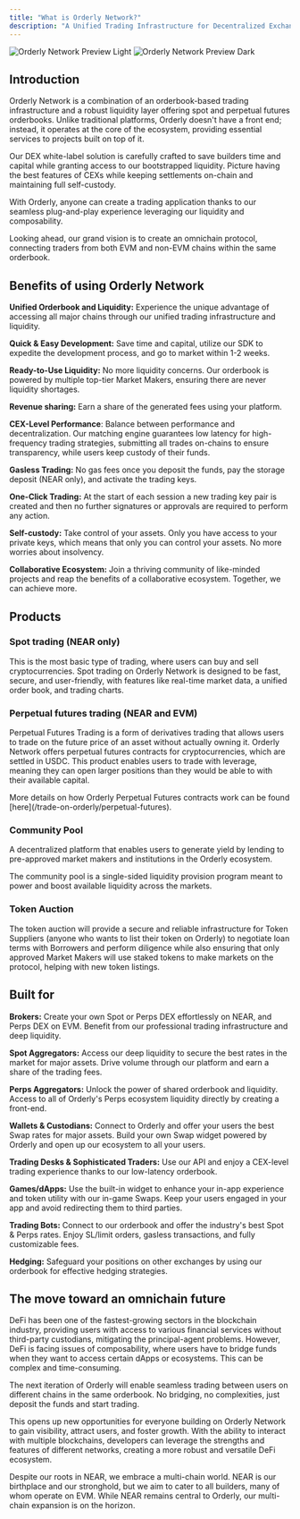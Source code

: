 ```yaml
---
title: "What is Orderly Network?"
description: "A Unified Trading Infrastructure for Decentralized Exchanges"
---
```


<img
  className="block dark:hidden"
  src="/images/preview_light.png"
  alt="Orderly Network Preview Light"
/>
<img
  className="hidden dark:block"
  src="/images/preview_image.png"
  alt="Orderly Network Preview Dark"
/>

## Introduction

Orderly Network is a combination of an orderbook-based trading infrastructure and a robust liquidity layer offering spot and perpetual futures orderbooks. Unlike traditional platforms, Orderly doesn't have a front end; instead, it operates at the core of the ecosystem, providing essential services to projects built on top of it.

Our DEX white-label solution is carefully crafted to save builders time and capital while granting access to our bootstrapped liquidity. Picture having the best features of CEXs while keeping settlements on-chain and maintaining full self-custody. 

With Orderly, anyone can create a trading application thanks to our seamless plug-and-play experience leveraging our liquidity and composability.

Looking ahead, our grand vision is to create an omnichain protocol, connecting traders from both EVM and non-EVM chains within the same orderbook. 

## Benefits of using Orderly Network

 **Unified Orderbook and Liquidity:** Experience the unique advantage of accessing all major chains through our unified trading infrastructure and liquidity.

 **Quick & Easy Development:** Save time and capital, utilize our SDK to expedite the development process, and go to market within 1-2 weeks.

 **Ready-to-Use Liquidity:** No more liquidity concerns. Our orderbook is powered by multiple top-tier Market Makers, ensuring there are never liquidity shortages.

 **Revenue sharing:** Earn a share of the generated fees using your platform.

 **CEX-Level Performance**: Balance between performance and decentralization. Our matching engine guarantees low latency for high-frequency trading strategies, submitting all trades on-chains to ensure transparency, while users keep custody of their funds.

 **Gasless Trading:** No gas fees once you deposit the funds, pay the storage deposit (NEAR only), and activate the trading keys.

 **One-Click Trading:** At the start of each session a new trading key pair is created and then no further signatures or approvals are required to perform any action.

 **Self-custody:** Take control of your assets. Only you have access to your private keys, which means that only you can control your assets. No more worries about insolvency.

 **Collaborative Ecosystem:** Join a thriving community of like-minded projects and reap the benefits of a collaborative ecosystem. Together, we can achieve more.

## Products

### Spot trading (NEAR only)

This is the most basic type of trading, where users can buy and sell cryptocurrencies. Spot trading on Orderly Network is designed to be fast, secure, and user-friendly, with features like real-time market data, a unified order book, and trading charts.

### Perpetual futures trading (NEAR and EVM)

Perpetual Futures Trading is a form of derivatives trading that allows users to trade on the future price of an asset without actually owning it. Orderly Network offers perpetual futures contracts for cryptocurrencies, which are settled in USDC. This product enables users to trade with leverage, meaning they can open larger positions than they would be able to with their available capital.

<Note>
    More details on how Orderly Perpetual Futures contracts work can be found [here](/trade-on-orderly/perpetual-futures).
</Note>

### Community Pool

A decentralized platform that enables users to generate yield by lending to pre-approved market makers and institutions in the Orderly ecosystem.

The community pool is a single-sided liquidity provision program meant to power and boost available liquidity across the markets.

### Token Auction

The token auction will provide a secure and reliable infrastructure for Token Suppliers (anyone who wants to list their token on Orderly) to negotiate loan terms with Borrowers and perform diligence while also ensuring that only approved Market Makers will use staked tokens to make markets on the protocol, helping with new token listings.

## Built for

 **Brokers:** Create your own Spot or Perps DEX effortlessly on NEAR, and Perps DEX on EVM. Benefit from our professional trading infrastructure and deep liquidity.

 **Spot Aggregators:** Access our deep liquidity to secure the best rates in the market for major assets. Drive volume through our platform and earn a share of the trading fees.

 **Perps Aggregators:** Unlock the power of shared orderbook and liquidity. Access to all of Orderly's Perps ecosystem liquidity directly by creating a front-end.

 **Wallets & Custodians:** Connect to Orderly and offer your users the best Swap rates for major assets. Build your own Swap widget powered by Orderly and open up our ecosystem to all your users.

 **Trading Desks & Sophisticated Traders:** Use our API and enjoy a CEX-level trading experience thanks to our low-latency orderbook.

 **Games/dApps:** Use the built-in widget to enhance your in-app experience and token utility with our in-game Swaps. Keep your users engaged in your app and avoid redirecting them to third parties.

 **Trading Bots:** Connect to our orderbook and offer the industry's best Spot & Perps rates. Enjoy SL/limit orders, gasless transactions, and fully customizable fees.

 **Hedging:** Safeguard your positions on other exchanges by using our orderbook for effective hedging strategies.

## The move toward an omnichain future

DeFi has been one of the fastest-growing sectors in the blockchain industry, providing users with access to various financial services without third-party custodians, mitigating the principal-agent problems. However, DeFi is facing issues of composability, where users have to bridge funds when they want to access certain dApps or ecosystems. This can be complex and time-consuming.

The next iteration of Orderly will enable seamless trading between users on different chains in the same orderbook. No bridging, no complexities, just deposit the funds and start trading.

This opens up new opportunities for everyone building on Orderly Network to gain visibility, attract users, and foster growth. With the ability to interact with multiple blockchains, developers can leverage the strengths and features of different networks, creating a more robust and versatile DeFi ecosystem.

Despite our roots in NEAR, we embrace a multi-chain world. NEAR is our birthplace and our stronghold, but we aim to cater to all builders, many of whom operate on EVM. While NEAR remains central to Orderly, our multi-chain expansion is on the horizon. 